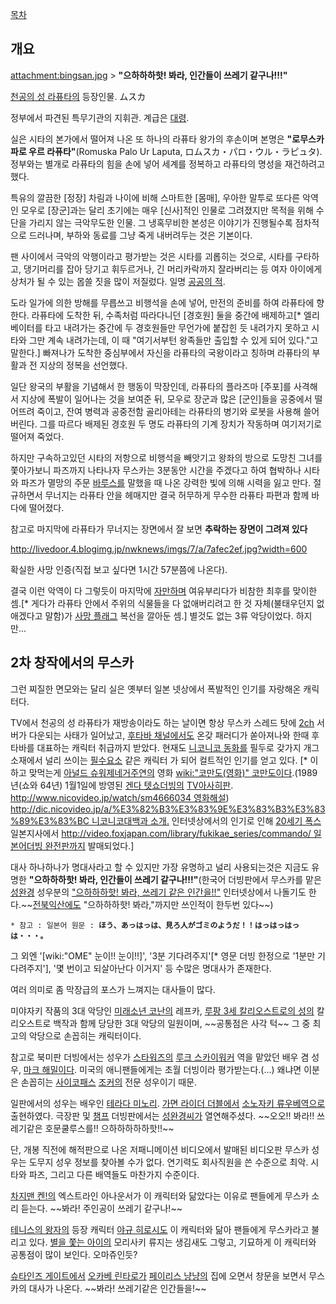 [[목차]]
== 개요 ==
attachment:bingsan.jpg
> '''"으하하하핫! 봐라, 인간들이 쓰레기 같구나!!!"'''

[[천공의 성 라퓨타]]의 등장인물. ムスカ

정부에서 파견된 특무기관의 지휘관. 계급은 [[대령]].

실은 시타의 본가에서 떨어져 나온 또 하나의 라퓨타 왕가의 후손이며 본명은 '''"로무스카 파로 우르 라퓨타"'''(Romuska Palo Ur Laputa, ロムスカ・パロ・ウル・ラピュタ). 정부와는 별개로 라퓨타의 힘을 손에 넣어 세계를 정복하고 라퓨타의 명성을 재건하려고 했다.

특유의 깔끔한 [정장] 차림과 나이에 비해 스마트한 [몸매], 우아한 말투로 또다른 악역인 모우로 [장군]과는 달리 초기에는 매우 [신사]적인 인물로 그려졌지만 목적을 위해 수단을 가리지 않는 극악무도한 인물. 그 냉혹무비한 본성은 이야기가 진행될수록 점차적으로 드러나며, 부하와 동료를 그냥 죽게 내버려두는 것은 기본이다.

팬 사이에서 극악의 악행이라고 평가받는 것은 시타를 괴롭히는 것으로, 시타를 구타하고, 댕기머리를 잡아 당기고 휘두르거나, 긴 머리카락까지 잘라버리는 등 여자 아이에게 상처가 될 수 있는 몹쓸 짓을 많이 저질렀다. 일명 [[공공의 적]]. 

도라 일가에 의한 방해를 무릅쓰고 비행석을 손에 넣어, 만전의 준비를 하여 라퓨타에 향한다. 라퓨타에 도착한 뒤, 수족처럼 따라다니던 [경호원] 둘을 중간에 배제하고[* 엘리베이터를 타고 내려가는 중간에 두 경호원들만 무언가에 붙잡힌 듯 내려가지 못하고 시타와 그만 계속 내려가는데, 이 때 "여기서부턴 왕족들만 출입할 수 있게 되어 있다."고 말한다.] 빠져나가 도착한 중심부에서 자신을 라퓨타의 국왕이라고 칭하며 라퓨타의 부활과 전 지상의 정복을 선언했다.

일단 왕국의 부활을 기념해서 한 행동이 막장인데, 라퓨타의 플라즈마 [주포]를 사격해서 지상에 폭발이 일어나는 것을 보여준 뒤, 모우로 장군과 많은 [군인]들을 공중에서 떨어뜨려 죽이고, 잔여 병력과 공중전함 골리아테는 라퓨타의 병기와 로봇을 사용해 쓸어버린다. 그를 따르다 배제된 경호원 두 명도 라퓨타의 기계 장치가 작동하며 여기저기로 떨어져 죽었다.

하지만 구속하고있던 시타의 저항으로 비행석을 빼앗기고 왕좌의 방으로 도망친 그녀를 쫓아가보니 파즈까지 나타나자 무스카는 3분동안 시간을 주겠다고 하여 협박하나 시타와 파즈가 멸망의 주문 [[바루스]]를 말했을 때 나온 강력한 빛에 의해 시력을 잃고 만다. 절규하면서 무너지는 라퓨타 안을 헤매지만 결국 허무하게 무수한 라퓨타 파편과 함께 바다에 떨어졌다.

참고로 마지막에 라퓨타가 무너지는 장면에서 잘 보면 '''추락하는 장면이 그려져 있다'''

http://livedoor.4.blogimg.jp/nwknews/imgs/7/a/7afec2ef.jpg?width=600

확실한 사망 인증(직접 보고 싶다면 1시간 57분쯤에 나온다).

결국 이런 악역이 다 그렇듯이 마지막에 [[자만]]하며 여유부리다가 비참한 최후를 맞이한 셈.[* 게다가 라퓨타 안에서 주위의 식물들을 다 없애버리려고 한 것 자체(불태우던지 없애겠다고 말함)가 [[사망 플래그]] 복선을 깔아둔 셈.] 별것도 없는 3류 악당이었다. 하지만...
== 2차 창작에서의 무스카 ==
그런 찌질한 면모와는 달리 실은 옛부터 일본 넷상에서 폭발적인 인기를 자랑해온 캐릭터다.

TV에서 천공의 성 라퓨타가 재방송이라도 하는 날이면 항상 무스카 스레드 탓에 [[2ch]] 서버가 다운되는 사태가 일어났고, [[후타바 채널]]에서도 온갖 패러디가 쏟아져나와 한때 후타바를 대표하는 캐릭터 취급까지 받았다. 현재도 [[니코니코 동화]]를 필두로 갖가지 개그 소재에서 널리 쓰이는 [[필수요소]] 같은 캐릭터 가 되어 컬트적인 인기를 얻고 있다. [* 이하고 맞먹는게 [[아널드 슈워제네거]]주연의 영화 [[wiki:"코만도(영화)" 코만도]]이다.(1989년(쇼와 64년) 1월1일에 방영된 [[겐다 텟쇼]]더빙의 [[TV아사히]]판. [[http://www.nicovideo.jp/watch/sm4666034 영화해설]]) [[http://dic.nicovideo.jp/a/%E3%82%B3%E3%83%9E%E3%83%B3%E3%83%89%E3%83%BC 니코니코대백과 소개.]] 인터넷상에서의 인기로 인해 [[20세기 폭스]] 일본지사에서 [[http://video.foxjapan.com/library/fukikae_series/commando/ 일본어더빙 완전판]]까지 발매되었다.]

대사 하나하나가 명대사라고 할 수 있지만 가장 유명하고 널리 사용되는것은 지금도 유명한 '''"으하하하핫! 봐라, 인간들이 쓰레기 같구나!!!"'''(한국어 더빙판에서 무스카를 맡은 [[성완경]] 성우분의 [http://cfile2.uf.tistory.com/media/177D15114C35CE9E39AD1D "으하하하핫! 봐라, 쓰레기 같은 인간을!!"] 인터넷상에서 나돌기도 한다.~~[[전북익산]]에도 "으하하하핫! 봐라,"까지만 쓰인적이 한두번 있다~~)

 * 참고 : 일본어 원문 : '''ほう、あっはっは、見ろ人がゴミのようだ！！はっはっはっは・・・。'''

그 외엔 '[wiki:"OME" 눈이!! 눈이!!]', '3분 기다려주지'[* 영문 더빙 한정으로 '1분만 기다려주지'], '몇 번이고 되살아난다 이거지' 등 수많은 명대사가 존재한다.

여러 의미로 좀 막장급의 포스가 느껴지는 대사들이 많다.

미야자키 작품의 3대 악당인 [[미래소년 코난]]의 레프카, [[루팡 3세 칼리오스트로의 성]]의 칼리오스트로 백작과 함께 당당한 3대 악당의 일원이며, ~~공통점은 사각 턱~~ 그 중 최고의 악당으로 손꼽히는 캐릭터이다.

참고로 북미판 더빙에서는 성우가 [[스타워즈]]의 [[루크 스카이워커]] 역을 맡았던 배우 겸 성우, [[마크 해밀]]이다. 미국의 애니팬들에게는 초월 더빙이라 평가받는다.(...) 왜냐면 이분은 손꼽히는 [[사이코패스]] [[조커]]의 전문 성우이기 때문.

일판에서의 성우는 배우인 [[테라다 미노리]]. [[가면 라이더 더블]]에서 [[소노자키 류우베]]역으로 출현하였다. 극장판 및 [[챔프]] 더빙판에서는 [[성완경]]씨가 열연해주셨다. ~~오오!! 봐라!! 쓰레기같은 호문쿨루스를!! 으하하하하하핫!!~~

단, 개봉 직전에 해적판으로 나온 저패니메이션 비디오에서 발매된 비디오판 무스카 성우는 도무지 성우 정보를 찾아볼 수가 없다. 연기력도 회사직원을 쓴 수준으로 최악. 시타와 파즈, 그리고 다른 배역들도 마찬가지 수준이다.

[[차지맨 켄!]]의 엑스트라인 아나운서가 이 캐릭터와 닮았다는 이유로 팬들에게 무스카 소리 듣는다. ~~봐라! 주인공이 쓰레기 같구나!~~

[[테니스의 왕자]]의 등장 캐릭터 [[야규 히로시]]도 이 캐릭터와 닮아 팬들에게 무스카라고 불리고 있다. [[별을 쫓는 아이]]의 모리사키 류지는 생김새도 그렇고, 기묘하게 이 캐릭터와 공통점이 많이 보인다. 오마쥬인듯?

[[슈타인즈 게이트]]에서 [[오카베 린타로]]가 [[페이리스 냥냥]]의 집에 오면서 창문을 보면서 무스카의 대사가 나온다. 
~~봐라! 쓰레기같은 인간들을!~~
